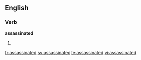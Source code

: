 ==English==

===Verb===
'''assassinated'''

# {{past of|[[assassinate]]}}

[[fr:assassinated]]
[[sv:assassinated]]
[[te:assassinated]]
[[vi:assassinated]]
